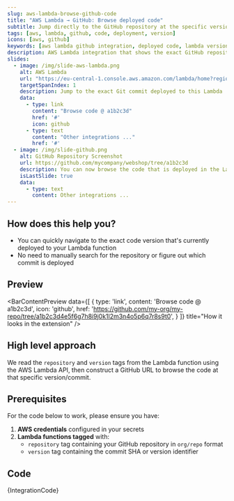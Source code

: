 ```yaml
---
slug: aws-lambda-browse-github-code
title: "AWS Lambda → GitHub: Browse deployed code"
subtitle: Jump directly to the GitHub repository at the specific version deployed to Lambda
tags: [aws, lambda, github, code, deployment, version]
icons: [aws, github]
keywords: [aws lambda github integration, deployed code, lambda version, aws github, code deployment tracking]
description: AWS Lambda integration that shows the exact GitHub repository and version deployed to your Lambda function, enabling quick code navigation and debugging.
slides:
  - image: /img/slide-aws-lambda.png
    alt: AWS Lambda
    url: "https://eu-central-1.console.aws.amazon.com/lambda/home?region=eu-central-1#/functions/shop-order-processing?tab=code"
    targetSpanIndex: 1
    description: Jump to the exact Git commit deployed to this Lambda
    data:
      - type: link
        content: "Browse code @ a1b2c3d"
        href: '#'
        icon: github
      - type: text
        content: "Other integrations ..."
        href: '#'
  - image: /img/slide-github.png
    alt: GitHub Repository Screenshot
    url: https://github.com/mycompany/webshop/tree/a1b2c3d
    description: You can now browse the code that is deployed in the Lambda
    isLastSlide: true
    data:
      - type: text
        content: Other integrations ...
---
```



<SlideshowWrapper slides={frontMatter.slides} />

## How does this help you?

* You can quickly navigate to the exact code version that's currently deployed to your Lambda function
* No need to manually search for the repository or figure out which commit is deployed

## Preview

<BarContentPreview data={[
    {
      type: 'link',
      content: 'Browse code @ a1b2c3d',
      icon: 'github',
      href: 'https://github.com/my-org/my-repo/tree/a1b2c3d4e5f6g7h8i9j0k1l2m3n4o5p6q7r8s9t0',
    }
  ]} title="How it looks in the extension" />

## High level approach
We read the `repository` and `version` tags from the Lambda function using the AWS Lambda API, then construct a GitHub URL to browse the code at that specific version/commit.

## Prerequisites
For the code below to work, please ensure you have:

1. **AWS credentials** configured in your secrets
2. **Lambda functions tagged** with:
   - `repository` tag containing your GitHub repository in `org/repo` format
   - `version` tag containing the commit SHA or version identifier

## Code
<CodeBlock language="javascript" title="aws-lambda-browse-github-code.integration.example.js">
{IntegrationCode}
</CodeBlock>
